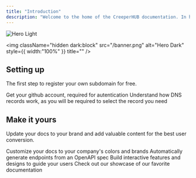 ```yaml
---
title: "Introduction"
description: "Welcome to the home of the CreeperHUB documentation. In here you will see how to create a domain using the new creepers.sbs service"
---
```


<img
  className="block dark:hidden"
  src="/images/hero-light.png"
  alt="Hero Light"
/>

<img
  className="hidden dark:block"
  src="/banner.png"
  alt="Hero Dark"
  style={{ width:"100%" }}
  title=""
/>

## Setting up

The first step to register your own subdomain for free.

<CardGroup cols={2}>
  <Card title="Get a github account" icon="user-check" href="https://mintlify.com/docs/quickstart">
    Get your github account, required for autentication
  </Card>
  <Card title="Understand DNS records" icon="globe-pointer" href="https://www.cloudflare.com/learning/dns/dns-records/">
    Understand how DNS records work, as you will be required to select the record you need
  </Card>
</CardGroup>

## Make it yours

Update your docs to your brand and add valuable content for the best user conversion.

<CardGroup cols={2}>
  <Card title="Customize Style" icon="palette" href="https://mintlify.com/docs/settings/global">
    Customize your docs to your company's colors and brands
  </Card>
  <Card title="Reference APIs" icon="code" href="https://mintlify.com/docs/api-playground/openapi">
    Automatically generate endpoints from an OpenAPI spec
  </Card>
  <Card title="Add Components" icon="screwdriver-wrench" href="https://mintlify.com/docs/content/components/accordions">
    Build interactive features and designs to guide your users
  </Card>
  <Card title="Get Inspiration" icon="stars" href="https://mintlify.com/customers">
    Check out our showcase of our favorite documentation
  </Card>
</CardGroup>